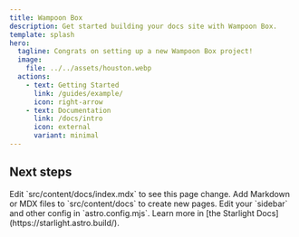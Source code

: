 ```yaml
---
title: Wampoon Box
description: Get started building your docs site with Wampoon Box.
template: splash
hero:
  tagline: Congrats on setting up a new Wampoon Box project!
  image:
    file: ../../assets/houston.webp
  actions:
    - text: Getting Started
      link: /guides/example/
      icon: right-arrow
    - text: Documentation
      link: /docs/intro
      icon: external
      variant: minimal
---
```



## Next steps

<CardGrid stagger>
	<Card title="Update content" icon="pencil">
		Edit `src/content/docs/index.mdx` to see this page change.
	</Card>
	<Card title="Add new content" icon="add-document">
		Add Markdown or MDX files to `src/content/docs` to create new pages.
	</Card>
	<Card title="Configure your site" icon="setting">
		Edit your `sidebar` and other config in `astro.config.mjs`.
	</Card>
	<Card title="Read the docs" icon="open-book">
		Learn more in [the Starlight Docs](https://starlight.astro.build/).
	</Card>
</CardGrid>
